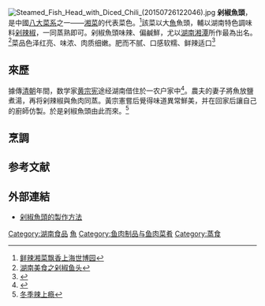 [[File:Steamed_Fish_Head_with_Diced_Chili_(20150726122046).jpg|thumb]]
'''剁椒魚頭'''，是中國[[八大菜系|八大菜系]]之一——[[湘菜|湘菜]]的代表菜色。<ref>[http://www.hn.chinanews.com.cn/news/kjww/2010/0402/42295.html 鲜辣湘菜飘香上海世博园]</ref>該菜以大[[魚|魚]]魚頭，輔以湖南特色調味料[[剁辣椒|剁辣椒]]，一同蒸熟即可。剁椒魚頭味辣、偏鹹鮮，尤以[[湖南|湖南]][[湘潭|湘潭]]所作最為出名。<ref>[http://news.xinmin.cn/rollnews/2009/09/09/2522636.html 湖南美食之剁椒鱼头]</ref>菜品色泽红亮、味浓、肉质细嫩。肥而不腻、口感软糯、鲜辣适口<ref>{{Cite web |url=https://baike.baidu.com/item/%E5%89%81%E6%A4%92%E9%B1%BC%E5%A4%B4/1171373 |title=存档副本 |accessdate=2019-05-28 |archive-date=2019-02-03 |archive-url=https://web.archive.org/web/20190203075322/https://baike.baidu.com/item/%E5%89%81%E6%A4%92%E9%B1%BC%E5%A4%B4/1171373 |dead-url=no }}</ref>

== 來歷 ==
據傳[[清朝|清朝]]年間，数学家[[黄宗宪|黄宗宪]]途经湖南借住於一农户家中<ref>{{Cite web |url=http://www.zaobao.com/fk/fk120128_016.shtml |title=数学家与剁椒鱼头 |accessdate=2012-01-29 |archive-date=2012-02-03 |archive-url=https://web.archive.org/web/20120203202041/http://www.zaobao.com/fk/fk120128_016.shtml |dead-url=no }}</ref>。農夫的妻子將魚放鹽煮湯，再将剁辣椒與魚肉同蒸。黃宗憲嘗后覺得味道異常鮮美，并在回家后讓自己的廚師仿製。於是剁椒魚頭由此而來。<ref>[http://news.163.com/09/1128/13/5P798IFA000120GR.html 冬季辣上瘾]{{Dead link|date=2019年12月 |bot=InternetArchiveBot |fix-attempted=yes }}</ref>

== 烹調 ==

== 参考文献 ==
<div class="references-small">
<references></references>
</div>

== 外部連結 ==
* [http://news.xinhuanet.com/food/2009-11/30/content_12562598.htm 剁椒魚頭的製作方法]{{zh-cn}}

{{chinese food-stub}}
[[Category:湖南食品|Category:湖南食品]]
[[Category:湘菜|魚]]
[[Category:鱼肉制品与鱼肉菜肴|Category:鱼肉制品与鱼肉菜肴]]
[[Category:蒸食|Category:蒸食]]